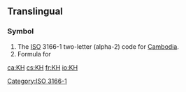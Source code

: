 {{also|kh|Kh|kH|.kh}}
==Translingual==

===Symbol===
{{head|mul|symbol}}
# The [[ISO]] 3166-1 two-letter (alpha-2) code for [[Cambodia]].
# Formula for {{l|en|potassium hydride}}

[[Category:ISO 3166-1]]

[[ca:KH]]
[[cs:KH]]
[[fr:KH]]
[[io:KH]]
